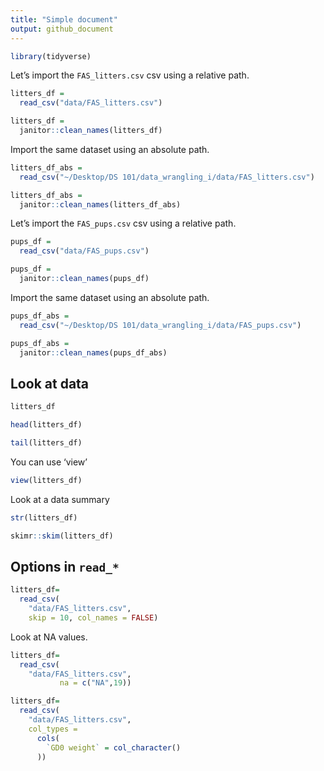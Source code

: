 ```yaml
---
title: "Simple document"
output: github_document
---
```


```r
library(tidyverse)
```

Let's import the `FAS_litters.csv` csv using a relative path.

```r
litters_df =
  read_csv("data/FAS_litters.csv")

litters_df =
  janitor::clean_names(litters_df)
```


Import the same dataset using an absolute path.

```r
litters_df_abs =
  read_csv("~/Desktop/DS 101/data_wrangling_i/data/FAS_litters.csv")

litters_df_abs =
  janitor::clean_names(litters_df_abs)
```


Let's import the `FAS_pups.csv` csv using a relative path.

```r
pups_df =
  read_csv("data/FAS_pups.csv")

pups_df =
  janitor::clean_names(pups_df)
```


Import the same dataset using an absolute path.

```r
pups_df_abs =
  read_csv("~/Desktop/DS 101/data_wrangling_i/data/FAS_pups.csv")

pups_df_abs =
  janitor::clean_names(pups_df_abs)
```

## Look at data

```r
litters_df

head(litters_df)

tail(litters_df)
```

You can use 'view'

```r
view(litters_df)
```

Look at a data summary

```r
str(litters_df)

skimr::skim(litters_df)
```

## Options in `read_*`

```r
litters_df=
  read_csv(
    "data/FAS_litters.csv",
    skip = 10, col_names = FALSE)
```

Look at NA values.

```r
litters_df=
  read_csv(
    "data/FAS_litters.csv",
           na = c("NA",19))
```


```r
litters_df=
  read_csv(
    "data/FAS_litters.csv",
    col_types = 
      cols(
        `GD0 weight` = col_character()
      ))
```

